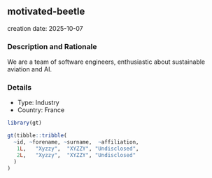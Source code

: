 
## motivated-beetle
creation date: 2025-10-07


### Description and Rationale

We are a team of software engineers, enthusiastic about sustainable aviation and AI.

### Details

* Type: Industry
* Country: France

```r
library(gt)

gt(tibble::tribble(
  ~id, ~forename, ~surname,  ~affiliation,
   1L,   "Xyzzy",  "XYZZY", "Undisclosed",
   2L,   "Xyzzy",  "XYZZY", "Undisclosed"
  )
)
```
